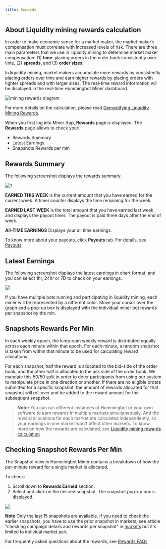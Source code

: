 ```yaml
---
title: Rewards
---
```


## About Liquidity mining rewards calculation

In order to make economic sense for a market maker, the market maker’s compensation must correlate with increased levels of risk. There are three main parameters that we use in liquidity mining to determine market maker compensation: (1) **time**: placing orders in the order book consistently over time, (2) **spreads**, and (3) **order sizes**.

In liquidity mining, market makers accumulate more rewards by consistently placing orders over time and earn higher rewards by placing orders with tighter spreads and with larger sizes. The real-time reward information will be displayed in the real-time Hummingbot Miner dashboard.

![mining rewards diagram](/img/mining-rewards-diagram.jpg)

For more details on the calculation, please read [Demystifying Liquidity Mining Rewards](https://hummingbot.io/blog/2019-12-liquidity-mining-rewards/).

When you first log into Miner App, **Rewards** page is displayed. The **Rewards** page allows to check your:

- Rewards Summary
- Latest Earnings
- Snapshots Rewards per min

## Rewards Summary

The following screenshot displays the rewards summary.

![1](/img/rewards-summary.png)

**EARNED THIS WEEK** is the current amount that you have earned for the current week. A timer counter displays the time remaining for the week.

**EARNED LAST WEEK** is the total amount that you have earned last week, and displays the payout timer. The payout is paid three days after the end of week.

**All-TIME EARNINGS** Displays your all time earnings.

To know more about your payouts, click **Payouts** tab. For details, see [Payouts](payouts)

## Latest Earnings

The following screenshot displays the latest earnings in chart format, and you can select 1hr, 24hr or 7D to check on your earnings.

![](/img/latest-earnings.png)

If you have mulitple bots running and participating in liquidity mining, each miner will be represented by a different color. Move your cursor over the graph and a pop-up box is displayed with the individual miner bot rewards per snapshot by the min.

## Snapshots Rewards Per Min

In each weekly epoch, the lump-sum weekly reward is distributed equally across each minute within that epoch. For each minute, a random snapshot is taken from within that minute to be used for calculating reward allocations.

For each snapshot, half the reward is allocated to the bid-side of the order book, and the other half is allocated to the ask side of the order book. We mandate this 50/50 split in order to deter participants from using our system to manipulate price in one direction or another. If there are no eligible orders submitted for a specific snapshot, the amount of rewards allocated for that snapshot will roll over and be added to the reward amount for the subsequent snapshot.

> **Note:** You can run different instances of Hummingbot or your own software to earn rewards in multiple markets simultaneously. And the reward allocations for each market are calculated independently, so your earnings in one market won't affect other markets. To know more on how the rewards are calculated, see [Liquidity mining rewards calculation](/faq/liquidity-mining)

## Checking Snapshot Rewards Per Min

The Snapshot view in Hummingbot Miner contains a breakdown of how the per-minute reward for a single market is allocated.

To check:

1. Scroll down to **Rewards Earned** section.
2. Select and click on the desired snapshot. The snapshot pop-up box is displayed.

![](/img/rewards-earned.png)

**Note** Only the last 15 snapshots are avaliable. If you need to check the earlier snapshots, you have to use the prior snapshot in markets, see article "checking campaign details and rewards per snapshot" in [markets](markets) but it's limited to indiviual market pair.

For frequently asked questions about the rewards, see [Rewards FAQs](/faq/rewards)
